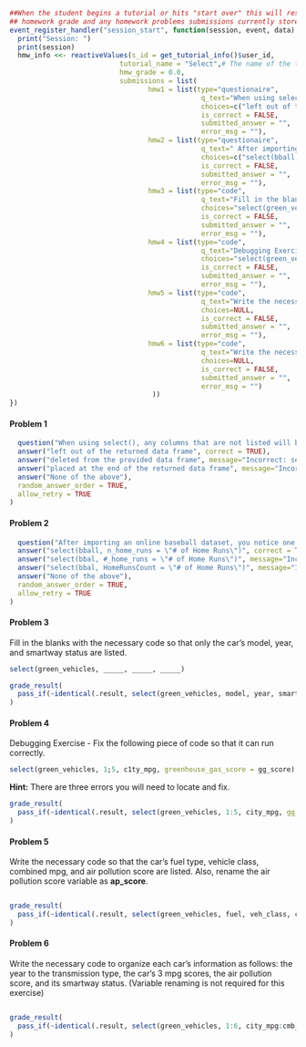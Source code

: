 <!--{{dataset:GreenVehicles}}-->

```r
##When the student begins a tutorial or hits "start over" this will reset their homework information. This will clear their
## homework grade and any homework problems submissions currently stored.
event_register_handler("session_start", function(session, event, data) {
  print("Session: ")
  print(session)
  hmw_info <<- reactiveValues(s_id = get_tutorial_info()$user_id, 
                           tutorial_name = "Select",# The name of the tutorial
                           hmw_grade = 0.0, 
                           submissions = list(
                                  hmw1 = list(type="questionaire", 
                                               q_text="When using select(), any columns that are not listed will be :",
                                               choices=c("left out of the returned data frame", "deleted from the provided data frame", "placed at the end of the returned data frame", "None of the above"), 
                                               is_correct = FALSE, 
                                               submitted_answer = "",
                                               error_msg = ""),
                                  hmw2 = list(type="questionaire", 
                                               q_text=" After importing an online baseball dataset, you notice one of the variables is named \"# of Home Runs\". How could you rename this variable so it follows proper naming conventions? :",
                                               choices=c("select(bball, n_home_runs = \"# of Home Runs\")", "select(bbal, #_home_runs = \"# of Home Runs\")", "select(bbal, HomeRunsCount = \"# of Home Runs\")", "None of the above"), 
                                               is_correct = FALSE, 
                                               submitted_answer = "",
                                               error_msg = ""),
                                  hmw3 = list(type="code", 
                                               q_text="Fill in the blanks with the necessary code so that only the car's model, year, and smartway status are listed.", 
                                               choices="select(green_vehicles, _____, _____, _____)",
                                               is_correct = FALSE, 
                                               submitted_answer = "",
                                               error_msg = ""),
                                  hmw4 = list(type="code", 
                                               q_text="Debugging Exercise - Fix the following piece of code so that it is able to run correctly.", 
                                               choices="select(green_vehicles, 1;5, c1ty_mpg, greenhouse_gas_score = gg_score)",
                                               is_correct = FALSE, 
                                               submitted_answer = "",
                                               error_msg = ""),
                                  hmw5 = list(type="code", 
                                               q_text="Write the necessary code so that the car's fuel type, vehicle class, combined mpg, and air pollution score are listed. Also, rename the air pollution score variable as **ap_score**", 
                                               choices=NULL,
                                               is_correct = FALSE, 
                                               submitted_answer = "",
                                               error_msg = ""),
                                  hmw6 = list(type="code", 
                                               q_text="Write the necessary code to organize each car's information as follows: the year to the transmission type, the car's 3 mpg scores, the air pollution score, and its smartway status. (Variable renaming is not required for this exercise)", 
                                               choices=NULL,
                                               is_correct = FALSE, 
                                               submitted_answer = "",
                                               error_msg = "")
                                   ))
})
```


#### Problem 1
```r
  question("When using select(), any columns that are not listed will be :",
  answer("left out of the returned data frame", correct = TRUE),
  answer("deleted from the provided data frame", message="Incorrect: select(), like all of the dplyr functions, never modifies the provided data frame."),
  answer("placed at the end of the returned data frame", message="Incorrect: select() will not return any columns you did not explicitly ask for."),
  answer("None of the above"),
  random_answer_order = TRUE,
  allow_retry = TRUE
)
```

#### Problem 2
```r
  question("After importing an online baseball dataset, you notice one of the variables is named \"# of Home Runs\". How could you rename this variable so it follows proper naming conventions?",
  answer("select(bball, n_home_runs = \"# of Home Runs\")", correct = TRUE),
  answer("select(bbal, #_home_runs = \"# of Home Runs\")", message="Incorrect: Variable names must start with a letter. Also, the pound sign (#) in R represents a comment, so this will actually *comment out* the rest of the select statement."),
  answer("select(bbal, HomeRunsCount = \"# of Home Runs\")", message="Incorrect: While this is valid syntax, our naming convention requires variables to be lowercase, noun phrases, and use under_scores."),
  answer("None of the above"),
  random_answer_order = TRUE,
  allow_retry = TRUE
)
```
#### Problem 3 
Fill in the blanks with the necessary code so that only the car's model, year, and smartway status are listed.
```r
select(green_vehicles, _____, _____, _____)
```

```r
grade_result(
  pass_if(~identical(.result, select(green_vehicles, model, year, smartway)))#Replace TRUE with the solution's code
)
```


#### Problem 4
Debugging Exercise - Fix the following piece of code so that it can run correctly.
```r
select(green_vehicles, 1;5, c1ty_mpg, greenhouse_gas_score = gg_score) 
```  

<div id="select_hmw4-hint">
**Hint:** There are three errors you will need to locate and fix.
</div>

```r
grade_result(
  pass_if(~identical(.result, select(green_vehicles, 1:5, city_mpg, gg_score = greenhouse_gas_score)))#Replace TRUE with the solution's code
)
```

#### Problem 5 
Write the necessary code so that the car's fuel type, vehicle class, combined mpg, and air pollution score are listed. Also, rename the air pollution score variable as **ap_score**.
```r

```

```r
grade_result(
  pass_if(~identical(.result, select(green_vehicles, fuel, veh_class, cmb_mpg, ap_score = air_pollution_score)))#Replace TRUE with the solution's code
)
```

#### Problem 6 
Write the necessary code to organize each car's information as follows: the year to the transmission type, the car's 3 mpg scores, the air pollution score, and its smartway status. (Variable renaming is not required for this exercise)
```r

```

```r
grade_result(
  pass_if(~identical(.result, select(green_vehicles, 1:6, city_mpg:cmb_mpg, air_pollution_score, smartway)))#Replace TRUE with the solution's code
)
```
